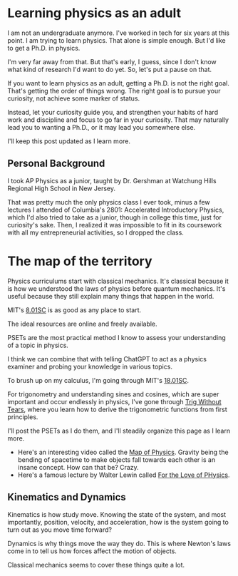 # Learning physics as an adult

I am not an undergraduate anymore. I've worked in tech for six years at this point. I am trying to learn physics. That alone is simple enough. But I'd like to get a Ph.D. in physics.

I'm very far away from that. But that's early, I guess, since I don't know what kind of research I'd want to do yet.
So, let's put a pause on that.

If you want to learn physics as an adult, getting a Ph.D. is not the right goal. That's getting the order of things wrong.
The right goal is to pursue your curiosity, not achieve some marker of status. 

Instead, let your curiosity guide you, and strengthen your habits of hard work and discipline and focus to go far in your curiosity.  That may naturally lead you to wanting a Ph.D., or it may lead you somewhere else.

I'll keep this post updated as I learn more.

## Personal Background
I took AP Physics as a junior, taught by Dr. Gershman at Watchung Hills Regional High School in New Jersey.

That was pretty much the only physics class I ever took, minus a few lectures I attended of Columbia's 2801: Accelerated Introductory Physics,
which I'd also tried to take as a junior, though in college this time, just for curiosity's sake. Then, I realized it was impossible to fit in its coursework with all my entrepreneurial activities, so I dropped the class.


# The map of the territory
Physics curriculums start with classical mechanics. It's classical because it is how we understood the laws of physics before quantum mechanics.
It's useful because they still explain many things that happen in the world.

MIT's [8.01SC](https://ocw.mit.edu/courses/8-01sc-classical-mechanics-fall-2016/) is as good as any place to start.

The ideal resources are online and freely available.

PSETs are the most practical method I know to assess your understanding of a topic in physics.

I think we can combine that with telling ChatGPT to act as a physics examiner and probing your knowledge in various topics.

To brush up on my calculus, I'm going through MIT's [18.01SC](https://ocw.mit.edu/courses/mathematics/18-01sc-single-variable-calculus-fall-2010/).

For trigonometry and understanding sines and cosines, which are super important and occur endlessly in physics, I've gone through [Trig Without Tears](https://brownmath.com/twt/intro.htm), where you learn how to derive the trigonometric functions from first principles.

I'll post the PSETs as I do them, and I'll steadily organize this page as I learn more.


- Here's an interesting video called the [Map of Physics](https://www.youtube.com/watch?v=ZihywtixUYo). Gravity being the bending of spacetime to make objects fall towards each other is an insane concept. How can that be? Crazy.
- Here's a famous lecture by Walter Lewin called [For the Love of PHysics](https://www.youtube.com/watch?v=sJG-rXBbmCc).


## Kinematics and Dynamics
Kinematics is how study move. Knowing the state of the system, and most importantly, position, velocity, and acceleration, how is the system going to turn out as you move time forward?

Dynamics is why things move the way they do. This is where Newton's laws come in to tell us how forces affect the motion of objects.

Classical mechanics seems to cover these things quite a lot.


